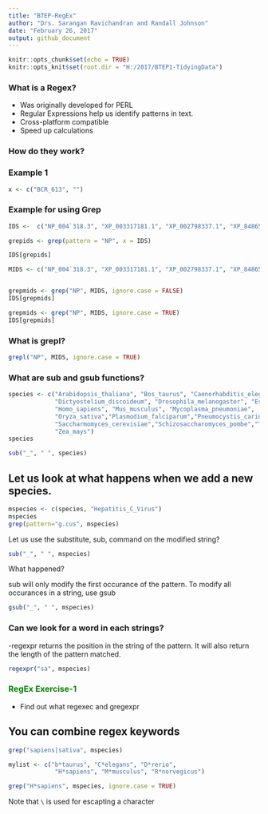 ```yaml
---
title: "BTEP-RegEx"
author: "Drs. Sarangan Ravichandran and Randall Johnson"
date: "February 26, 2017"
output: github_document
---
```


```r
knitr::opts_chunk$set(echo = TRUE)
knitr::opts_knit$set(root.dir = "H:/2017/BTEP1-TidyingData")
```

### What is a Regex?

- Was originally developed for PERL
- Regular Expressions help us identify patterns in text. 
- Cross-platform compatible
- Speed up calculations

### How do they work?



###  Example 1

```r
x <- c("BCR_613", "")
```

### Example for using Grep

```r

IDS <-	c("NP_004`318.3", "XP_003317181.1", "XP_002798337.1", "XP_848654.2", "NP_001074881.1", "XP_228091.6", "XP_415244.3", "NP_001123792.1", "XP_005161278")

grepids <- grep(pattern = "NP", x = IDS)

IDS[grepids]

MIDS <-	c("NP_004`318.3", "XP_003317181.1", "XP_002798337.1", "XP_848654.2", "np_001074881.1", "XP_228091.6", "XP_415244.3", "NP_001123792.1", "XP_005161278")


grepmids <- grep("NP", MIDS, ignore.case = FALSE)
IDS[grepmids]

grepmids <- grep("NP", MIDS, ignore.case = TRUE)
IDS[grepmids]

```

### What is grepl?

```r
grepl("NP", MIDS, ignore.case = TRUE) 
```



### What are sub and gsub functions? 

```r
species <- c("Arabidopsis_thaliana", "Bos_taurus", "Caenorhabditis_elegans", "Danio_rerio", 
             "Dictyostelium_discoideum", "Drosophila_melanogaster", "Escherichia_coli",
             "Homo_sapiens", "Mus_musculus", "Mycoplasma_pneumoniae",
             "Oryza_sativa","Plasmodium_falciparum","Pneumocystis_carinii","Rattus_norvegicus",
             "Saccharmomyces_cerevisiae","Schizosaccharomyces_pombe","Takifugu_rubripes","Xenopus_laevis",
             "Zea_mays")
species
```

```r

sub("_", " ", species)
```
## Let us look at what happens when we add a new species.
```r
mspecies <- c(species, "Hepatitis_C_Virus")
mspecies
grep(pattern="g.cus", mspecies)
```
Let us use the substitute, sub, command on the modified string?

```r
sub("_", " ", mspecies)
```

What happened? 

sub will only modify the first occurance of the pattern. To modify all occurances in a string,
use gsub

```r
gsub("_", " ", mspecies)
```


### Can we look for a word in each strings? 

-regexpr returns the position in the string of the pattern. It will also return the length of 
the pattern matched.

```r
regexpr("sa", mspecies)
```

### <span style="color:green">RegEx Exercise-1</span> 

- Find out what regexec and  gregexpr


## You can combine regex keywords 

```r
grep("sapiens|sativa", mspecies)
```

```r
mylist <- c("b*taurus", "C*elegans", "D*rerio", 
             "H*sapiens", "M*musculus", "R*norvegicus")

grep("H*sapiens", mspecies, ignore.case = TRUE)
```

Note that <code>\\</code> is used for escapting a character
